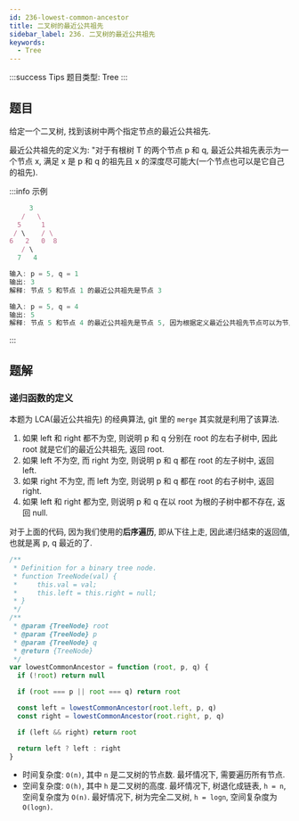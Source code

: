 ```yaml
---
id: 236-lowest-common-ancestor
title: 二叉树的最近公共祖先
sidebar_label: 236. 二叉树的最近公共祖先
keywords:
  - Tree
---
```


:::success Tips
题目类型: Tree
:::

## 题目

给定一个二叉树, 找到该树中两个指定节点的最近公共祖先.

最近公共祖先的定义为: "对于有根树 T 的两个节点 p 和 q, 最近公共祖先表示为一个节点 x, 满足 x 是 p 和 q 的祖先且 x 的深度尽可能大(一个节点也可以是它自己的祖先).

:::info 示例

```ts
     3
   /   \
  5     1
 / \    / \
6   2   0  8
   / \
  7   4
```

```ts
输入: p = 5, q = 1
输出: 3
解释: 节点 5 和节点 1 的最近公共祖先是节点 3
```

```ts
输入: p = 5, q = 4
输出: 5
解释: 节点 5 和节点 4 的最近公共祖先是节点 5, 因为根据定义最近公共祖先节点可以为节点本身
```

:::

## 题解

### 递归函数的定义

本题为 LCA(最近公共祖先) 的经典算法, git 里的 `merge` 其实就是利用了该算法.

1. 如果 left 和 right 都不为空, 则说明 p 和 q 分别在 root 的左右子树中, 因此 root 就是它们的最近公共祖先, 返回 root.
2. 如果 left 不为空, 而 right 为空, 则说明 p 和 q 都在 root 的左子树中, 返回 left.
3. 如果 right 不为空, 而 left 为空, 则说明 p 和 q 都在 root 的右子树中, 返回 right.
4. 如果 left 和 right 都为空, 则说明 p 和 q 在以 root 为根的子树中都不存在, 返回 null.

对于上面的代码, 因为我们使用的**后序遍历**, 即从下往上走, 因此递归结束的返回值, 也就是离 p, q 最近的了.

```ts
/**
 * Definition for a binary tree node.
 * function TreeNode(val) {
 *     this.val = val;
 *     this.left = this.right = null;
 * }
 */
/**
 * @param {TreeNode} root
 * @param {TreeNode} p
 * @param {TreeNode} q
 * @return {TreeNode}
 */
var lowestCommonAncestor = function (root, p, q) {
  if (!root) return null

  if (root === p || root === q) return root

  const left = lowestCommonAncestor(root.left, p, q)
  const right = lowestCommonAncestor(root.right, p, q)

  if (left && right) return root

  return left ? left : right
}
```

- 时间复杂度: `O(n)`, 其中 `n` 是二叉树的节点数. 最坏情况下, 需要遍历所有节点. 
- 空间复杂度: `O(h)`, 其中 `h` 是二叉树的高度. 最坏情况下, 树退化成链表, `h = n`, 空间复杂度为 `O(n)`. 最好情况下, 树为完全二叉树, `h = logn`, 空间复杂度为 `O(logn)`. 
